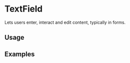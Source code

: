 
# TextField

Lets users enter, interact and edit content, typically in forms.

<Links 
    ariaUrl="https://www.w3.org/TR/2017/REC-wai-aria-1.1-20171214/#textbox"
    figmaUrl="https://www.figma.com/file/0bGXR2sCwMVSDNyyzu5BXrO5/UI%E2%80%94User-Interface?node-id=18618%3A6"
    documentationUrl="https://eds.equinor.com/0b0c666ab/p/77e7d5-text-field/b/86826a"
    sourceUrl="https://github.com/equinor/design-system/blob/develop/packages/eds-core-react/src/components/TextField/TextField.tsx"
    npmUrl="https://www.npmjs.com/package/@equinor/eds-core-react"
/>

<Story id="inputs-textfield--introduction" />
<PropsTable />

## Usage

## Examples
